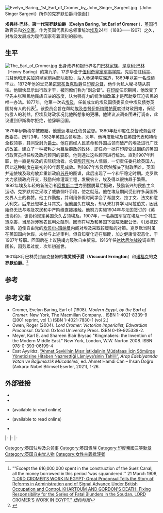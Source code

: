 {{Infobox officeholder
|honorific-prefix   = [[阁下|阁下]]
|name               = 克罗默伯爵
|honorific-suffix   = 
|image              = LordCromer.jpg
|imagesize          = 220px
|alt                = The Rt. Hon. The Earl of Cromer
|caption            = 克罗默伯爵在1895年
|order              = 第1任{{link-en|埃及总管|List of colonial heads of Egypt}}
|office             = 
|term_start         = 1878年
|term_end           = 1879年
|monarch            = [[伊斯梅爾帕夏|伊斯梅爾帕夏]]（Isma'il Pasha）
|primeminister      = 
|governor           = 
|governor-general   = 
|governor_general   = 
|predecessor        = 职务创立
|successor          = [[爱德华·鲍德温·马利特|爱德华·鲍德温·马利特]]<br>（Edward Baldwin Malet）
|order2             =  第1任{{link-en|英国代表和特命全权领事|List of colonial heads of Egypt}}
|office2            =  
|term_start2        =  1883年9月11日
|term_end2          =  1907年5月6日
|monarch2           =  [[陶菲克帕夏|陶菲克帕夏]]<br/>[[阿拔斯二世_(埃及)|阿拔斯·希里米二世]]
|predecessor2       =  [[爱德华·鲍德温·马利特|爱德华·鲍德温·马利特]]<br/><small>作为{{link-en|埃及总管|List of colonial heads of Egypt}}
|successor2         =  [[埃尔登·戈斯特|埃尔登·戈斯特]]（Eldon Gorst）
|birth_date         = {{birth date|1841|2|26|df=y}}
|birth_place        = [[英格兰|英格兰]][[诺福克|诺福克]]克罗默府邸
|death_date         = {{death date and age|1917|1|29|1841|2|26|df=y}}
|death_place        = 联合王国[[伦敦|伦敦]][[威斯敏斯特|威斯敏斯特]]
|restingplace       = 
|restingplacecoordinates = 
|birthname          = Evelyn Baring
|nationality        = {{flagicon|UK}} 不列颠
|party              = 
|spouse             = Ethel Errington
|relations          = 
|children           = [[罗兰·巴林，第二代克罗默伯爵|罗兰·巴林，第二代克罗默伯爵]]<br/>[[埃弗林·巴林，第一代格伦代尔的豪伊克男爵|埃弗林·巴林，第一代格伦代尔的豪伊克男爵]]<br/>路易莎·索菲亚<ref name="Owen">Owen, Roger. Lord Cromer: Victorian Imperialist, Edwardian Proconsul. Oxford University Press: Oxford, UK. 2004.</ref>
|residence          = 
|alma_mater         = [[伍利奇皇家军事学院|伍利奇皇家军事学院]]<br/>[[康贝里参谋学院|康贝里参谋学院]]
|occupation         = 军官、政治家
|profession         = 
|cabinet            = 
|religion           = 
|signature          = 
|signature_alt      = 
|website            = 
|footnotes          = 
<!--Military service-->
|nickname           = 
|allegiance         = {{flagcountry|UK}}
|branch             = [[英国陆军|陆军]]
|serviceyears       = 1860–1877
|rank               = [[少校|少校]]
|unit               = [[英国皇家陆军炮兵|皇家陆军炮兵]]
|commands           = 
|battles            = 
|awards             = [[巴斯勋章|GCB]] [[功绩勋章|OM]] [[圣迈克尔和圣乔治勋章|GCMG]] [[印度之星勋章|KCSI]] [[印度帝国勋章|CIE]]
}}
[[File:Evelyn_Baring,_1st_Earl_of_Cromer_by_John_Singer_Sargent.jpg|thumb]]（John Singer Sargent）所作的克罗默伯爵肖像画]]

'''埃弗林·巴林，第一代克罗默伯爵'''{{post-nominals|country=GBR|size=100%|sep=,|GCB|OM|GCMG|KCSI|CIE|PC|FRS}}（'''Evelyn Baring, 1st Earl of Cromer''' {{bd|1841年|2月26日|1917年|1月29日|}})，[[英国|英国]]行政官员和[[外交家|外交家]]。作为英国代表和总领事统治[[埃及|埃及]]24年（1883——1907）之久，对埃及发展成为现代国家有着深刻的影响。

==生平==
[[File:The_Earl_of_Cromer.jpg|thumb]]
出身政界和银行界名门[[巴林家族|巴林家族]]，是[[亨利·巴林|亨利·巴林]]（Henry Baring）的第九子，17岁毕业于[[伍利奇皇家军事学院|伍利奇皇家军事学院]]。先后在驻[[科平|科平]]、[[马耳他|马耳他]]和[[牙买加|牙买加]]的皇家炮兵部队服役，后入参谋学院深造，1869年以第一名成绩毕业。1872年他的堂兄弟[[托马斯·巴林，第二代诺斯布鲁克男爵|诺思布鲁克勋爵]]任[[印度总督|印度总督]]，他作为私人秘书随从前往。他很快显示出行政才干，被同僚们称为“副总督”。在[[印度|印度]]任职期间，他改变了早先主张殖民地民族自决的态度，认为强有力的统治加改革才是帮助受压迫农民的唯一办法。1877年，他第一次去[[埃及|埃及]]，任新成立的埃及国债委员会中埃及债劵英国持有人的代表<ref>""Except the £16,000,000 spent in the construction of the Suez Canal, all the money borrowed in this period 'was squandered'." 21 March 1908, [http://query.nytimes.com/gst/abstract.html?res=9A03E2D61F3EE233A25752C2A9659C946997D6CF "LORD CROMER'S WORK IN EGYPT; Great Proconsul Tells the Story of Reforms in Administration and of Signal Advance Under British Occupation and Control. KHARTOUM AND GORDON'S DEATH. Fixing Responsibility for the Series of Fatal Blunders in the Soudan. LORD CROMER'S WORK IN EGYPT."] {{Wayback|url=http://query.nytimes.com/gst/abstract.html?res=9A03E2D61F3EE233A25752C2A9659C946997D6CF |date=20131111121621 }} ''[[纽约时报|纽约时报]]''</ref>。该委员会旨在帮助[[穆罕默德·阿里王朝君主列表|埃及总督]][[伊斯梅爾帕夏|伊斯梅爾帕夏]]度过财政困难，保证持劵人的利益。但埃及财政状况比他所想象的更糟。他建议派调查团进行调查，此议遭到伊斯梅尔拒绝，他辞职回国。

1879年伊斯梅尔被废黜，他重返埃及任债务监督。1880年赴印度任总督政务会财政委员，历时3年。1882年英国占领埃及，次年，他再度赴埃及任英国代表和特命全权领事，其间受封为[[爵士|爵士]]。他在甫经人民革命和外国占领而破产的埃及进行广泛的改革，建立了一种被称之为幕后摄政的政体，即任命一批在印度受过训练的英国行政官员担任埃及政府顾问的要职，他则通过这些顾问进行统治。直到1907年辞职，他一直是埃及的实际统治者。总督[[陶菲克帕夏|陶菲克]]为人懦弱，一切责任委托给英国人，因此这种制度在最初的10年颇见成效。到1887年埃及居然解决了财政困难。英国并迫使埃及政府放弃重新政府[[苏丹|苏丹]]的图谋，此后出现了一个和平稳定时期。克罗默大力紧锁政府开支，鼓励兴修灌溉工程，发展农业，埃及得以很快趋于繁荣。1892年埃及年轻的新统治者[[阿拔斯二世_(埃及)|阿拔斯二世]]力图摆脱幕后摄政，鼓励新兴的民族主义运动，克罗默对之采取了威胁恫吓手段，使之就范。他在埃及期间受到许多英国外交界人士的称赞。他工作勤勉，并利用休假时间学会了希腊文、拉丁文、法文和意大利文，后来还想学土耳其文。但他虽久在埃及，却从未打算学习阿拉伯文，因此始终无法与埃及农民和中产阶级直接接触。他努力实施1904年与法国签订的《英法协约》，该协约规定英国永久占领埃及。1907年，一名英国军官在埃及一个村庄遭杀害，当局对涉案农民判处酷刑，因而在埃及和[[英国下议院|英国下议院]]激起公愤，引发抗议浪潮，迫使自由党的[[亨利·甘貝爾-班納曼|坎贝尔-班纳曼]]内阁对埃及采取较缓和的对策。克罗默当时虽在英国国内休假，未参与上述审判，但自知变化迫在眉睫，加之健康情况恶化，于1907年辞职。回国后在上议院竭力鼓吹自由贸易。1916年任[[达达尼尔战役|达达尼尔战役]]调查团团长，因劳累过度，次年初逝世。

1901年8月巴林受封赫克瑟姆的'''埃灵顿子爵'''（'''Viscount Errington'''）和[[诺福克|诺福克]]的'''克罗默伯爵'''。<ref>{{LondonGazette |issue=27344 |date=9 August 1901 |startpage=5257}}</ref>

==参考==
{{1911}}
{{reflist|30em}}

==参考文献==
* Cromer, Evelyn Baring, Earl of (1908). ''Modern Egypt, by the Earl of Cromer''. New York, The Macmillan Company. {{ASIN|B000NPPRR8}}. ISBN 1-4021-8339-9 (2001 reprint, vol 1.) ISBN 1-4021-7830-1 (vol 2.)
* Owen, Roger (2004). ''Lord Cromer: Victorian Imperialist, Edwardian Proconsul''. Oxford: Oxford University Press. ISBN 0-19-925338-2.
* Meyer, Karl E. and Shareen Blair Brysac "Kingmakers: the Invention of the Modern Middle East." New York, London, W.W. Norton 2008. ISBN 978-0-393-06199-4
* Esat Ayyıldız, [https://ia802202.us.archive.org/6/items/ahmetsevki/Ahmet%20%C5%9Eevki%E2%80%99nin%20M%C4%B1s%C4%B1r%20%C4%B0stiklalinin%20M%C3%BCdafaas%C4%B1%20%C4%B0%C3%A7in%20S%C3%B6m%C3%BCrge%20Y%C3%B6neticisine%20Hitaben%20Nazmetti%C4%9Fi%20L%C3%A2miyye%E2%80%99sinin%20Tahlili.pdf “Ahmet Şevki’nin Mısır İstiklalinin Müdafaası İçin Sömürge Yöneticisine Hitaben Nazmettiği Lâmiyye’sinin Tahlili”], ''Arap Edebiyatında Vatan ve Bağımsızlık Mücadelesi,'' ed. Ahmet Hamdi Can – İhsan Doğru (Ankara: Nobel Bilimsel Eserler, 2021), 1-26.

== 外部链接 ==
{{Commons category|Evelyn Baring, 1st Earl of Cromer}}
* {{gutenberg author| id=Baring+Evelyn | name=Evelyn Baring, 1st Earl of Cromer}}
*{{cite book
|title=Paraphrases and Translations from the Greek
|author=Evelyn Baring Cromer
|year=1903
|publisher=Macmillan
|isbn=
|url=http://books.google.com/books?id=m_AELJtHGi0C&pg=PA5&dq=inauthor:Evelyn+inauthor:Baring&as_brr=1#PPP11,M1
|access-date=2013-08-05
|archive-date=2012-11-11
|archive-url=https://web.archive.org/web/20121111074942/http://books.google.com/books?id=m_AELJtHGi0C&pg=PA5&dq=inauthor:Evelyn+inauthor:Baring&as_brr=1#PPP11,M1
|dead-url=no
}}
*{{cite book
|title=Modern Egypt
|author=Evelyn Baring Cromer
|year=1908
|publisher=The Macmillan Company
|isbn=
|url=http://books.google.com/books?id=gd8TAAAAIAAJ&pg=PA1&dq=inauthor:Evelyn+inauthor:Baring&as_brr=1#PPR3,M1
|access-date=2013-08-05
|archive-date=2012-11-11
|archive-url=https://web.archive.org/web/20121111074912/http://books.google.com/books?id=gd8TAAAAIAAJ&pg=PA1&dq=inauthor:Evelyn+inauthor:Baring&as_brr=1#PPR3,M1
|dead-url=no
}} (available to read online)
* {{cite book
|title=Abbas II
|author=Evelyn Baring Cromer
|year=1915
|publisher=The Macmillan Company
|isbn=
|url=http://www.questia.com/read/91777976
|access-date=2013-08-05
|archive-date=2010-12-30
|archive-url=https://web.archive.org/web/20101230120324/http://www.questia.com/read/91777976
|dead-url=no
}} (available to read online)
*{{NRA|P1491}}

{{s-start}}
{{s-dip}}
{{s-bef|before=[[爱德华·鲍德温·马利特|爱德华·马利特爵士]]}}
{{s-ttl|title={{link-en|英国代表和特命全权领事|List of diplomats from the United Kingdom to Egypt}}
|years=1883–1907}}
{{s-aft|after=[[埃尔登·戈斯特|埃尔登·戈斯特爵士]]}}
{{s-reg|uk}}
{{S-new|creation}}
{{S-ttl|title={{link-en|克罗默伯爵|Earl of Cromer}}|years=1901–1917}}
{{S-aft|rows=5|after=[[罗兰·巴林，第二代克罗默伯爵|罗兰·托马斯·巴林]]}}
|-
{{S-new|rows=2|creation}}
{{S-ttl|title={{link-en|埃灵顿子爵|Viscount Errington}}|years=1901-1917}}
|-
{{S-ttl|title={{link-en|克罗默子爵|Viscount Cromer}}|years=1899-1917}}
|-
{{S-new|creation}}
{{S-ttl|title={{link-en|克罗默男爵|Baron Cromer}}|years=1892-1917}}
{{s-end}}
{{克羅默伯爵}}
{{Authority control}}

{{DEFAULTSORT:Cromer, Evelyn Baring, 1st Earl Of}}
[[Category:英国驻埃及总领事|Category:英国驻埃及总领事]]
[[Category:英国贵族|Category:英国贵族]]
[[Category:印度帝國三等勳章|Category:印度帝國三等勳章]]
[[Category:英国自由党人物|Category:英国自由党人物]]
[[Category:女性主義批評者|Category:女性主義批評者]]